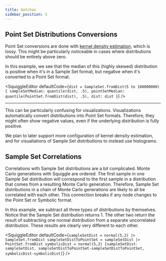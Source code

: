 ```yaml
---
title: Gotchas
sidebar_position: 5
---
```



## Point Set Distributions Conversions

Point Set conversions are done with [kernel density estimation](https://en.wikipedia.org/wiki/Kernel_density_estimation), which is lossy. This might be particularly noticeable in cases where distributions should be entirely above zero.

In this example, we see that the median of this (highly skewed) distribution is positive when it's in a Sample Set format, but negative when it's converted to a Point Set format.

<SquiggleEditor
  defaultCode={`dist = SampleSet.fromDist(5 to 100000000)
{
    sampleSetMedian: quantile(dist, .5),
    pointSetMedian: quantile(PointSet.fromDist(dist), .5),
    dist: dist
}`}
/>

---

This can be particularly confusing for visualizations. Visualizations automatically convert distributions into Point Set formats. Therefore, they might often show negative values, even if the underlying distribution is fully positive.

We plan to later support more configuration of kernel density estimation, and for visualiations of Sample Set distributions to instead use histograms.

## Sample Set Correlations

Correlations with Sample Set distributions are a bit complicated. Monte Carlo generations with Squiggle are ordered. The first sample in one Sample Set distribution will correspond to the first sample in a distribution that comes from a resulting Monte Carlo generation. Therefore, Sample Set distributions in a chain of Monte Carlo generations are likely to all be correlated with each other. This connection breaks if any node changes to the Point Set or Symbolic format.

In this example, we subtract all three types of distributions by themselves. Notice that the Sample Set distribution returns 1. The other two return the result of subtracting one normal distribution from a separate uncorrelated distribution. These results are clearly very different to each other.

<SquiggleEditor
  defaultCode={`sampleSetDist = normal(5,2) |> SampleSet.fromDist
sampleSetDistToPointSet = sampleSetDist |> PointSet.fromDist
symbolicDist = normal(5,2)
[sampleSetDist-sampleSetDist, sampleSetDistToPointSet-sampleSetDistToPointSet, symbolicDist-symbolicDist]`}
/>
